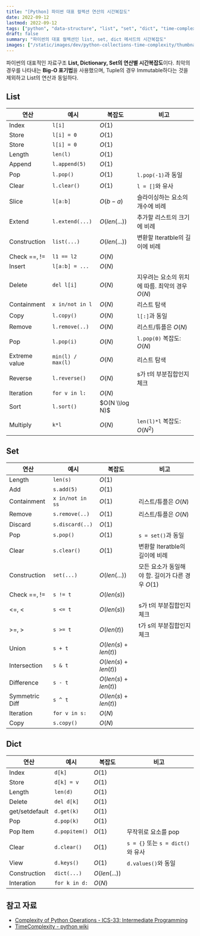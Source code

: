 ```yaml
---
title: "[Python] 파이썬 대표 컬렉션 연산의 시간복잡도"
date: 2022-09-12
lastmod: 2022-09-12
tags: ["python", "data-structure", "list", "set", "dict", "time-complexity"]
draft: false
summary: "파이썬의 대표 컬렉션인 list, set, dict 메서드의 시간복잡도"
images: ["/static/images/dev/python-collections-time-complexity/thumbnail.png"]
---
```


파이썬의 대표적인 자료구조 **List, Dictionary, Set의 연산별 시간복잡도**이다. 최악의 경우를 나타내는 **Big-O 표기법**을 사용했으며, Tuple의 경우 Immutable하다는 것을 제외하고 List의 연산과 동일하다.

## List

| **연산**      | **예시**          | **복잡도**     | **비고**                                        |
| ------------- | ----------------- | -------------- | ----------------------------------------------- |
| Index         | `l[i]`            | $O(1)$         |                                                 |
| Store         | `l[i] = 0`        | $O(1)$         |                                                 |
| Store         | `l[i] = 0`        | $O(1)$         |                                                 |
| Length        | `len(l)`          | $O(1)$         |                                                 |
| Append        | `l.append(5)`     | $O(1)$         |                                                 |
| Pop           | `l.pop()`         | $O(1)$         | `l.pop(-1)`과 동일                              |
| Clear         | `l.clear()`       | $O(1)$         | `l = []`와 유사                                 |
| Slice         | `l[a:b]`          | $O(b-a)$       | 슬라이싱하는 요소의 개수에 비례                 |
| Extend        | `l.extend(...)`   | $O(len(...))$  | 추가할 리스트의 크기에 비례                     |
| Construction  | `list(...)`       | $O(len(...))$  | 변환할 Iteratble의 길이에 비례                  |
| Check ==, !=  | `l1 == l2`        | $O(N)$         |                                                 |
| Insert        | `l[a:b] = ...`    | $O(N)$         |                                                 |
| Delete        | `del l[i]`        | $O(N)$         | 지우려는 요소의 위치에 따름. 최악의 경우 $O(N)$ |
| Containment   | `x in/not in l`   | $O(N)$         | 리스트 탐색                                     |
| Copy          | `l.copy()`        | $O(N)$         | `l[:]`과 동일                                   |
| Remove        | `l.remove(..)`    | $O(N)$         | 리스트/튜플은 $O(N)$                            |
| Pop           | `l.pop(i)`        | $O(N)$         | `l.pop(0)` 복잡도: $O(N)$                       |
| Extreme value | `min(l) / max(l)` | $O(N)$         | 리스트 탐색                                     |
| Reverse       | `l.reverse()`     | $O(N)$         | s가 t의 부분집합인지 체크                       |
| Iteration     | `for v in l:`     | $O(N)$         |                                                 |
| Sort          | `l.sort()`        | $O(N \\log N)$ |                                                 |
| Multiply      | `k*l`             | $O(N)$         | `len(l)*l` 복잡도: $O(N^2)$                     |

## Set

| **연산**       | **예시**         | **복잡도**           | **비고**                                         |
| -------------- | ---------------- | -------------------- | ------------------------------------------------ |
| Length         | `len(s)`         | $O(1)$               |                                                  |
| Add            | `s.add(5)`       | $O(1)$               |                                                  |
| Containment    | `x in/not in ss` | $O(1)$               | 리스트/튜플은 $O(N)$                             |
| Remove         | `s.remove(..)`   | $O(1)$               | 리스트/튜플은 $O(N)$                             |
| Discard        | `s.discard(..)`  | $O(1)$               |                                                  |
| Pop            | `s.pop()`        | $O(1)$               | `s = set()`과 동일                               |
| Clear          | `s.clear()`      | $O(1)$               | 변환할 Iteratble의 길이에 비례                   |
| Construction   | `set(...)`       | $O(len(...))$        | 모든 요소가 동일해야 함. 길이가 다른 경우 $O(1)$ |
| Check ==, !=   | `s != t`         | $O(len(s))$          |                                                  |
| \<=, \<          | `s <= t`         | $O(len(s))$          | s가 t의 부분집합인지 체크                        |
| \>=, \>         | `s >= t`         | $O(len(t))$          | t가 s의 부분집합인지 체크                        |
| Union          | `s + t`          | $O(len(s) + len(t))$ |                                                  |
| Intersection   | `s & t`          | $O(len(s) + len(t))$ |                                                  |
| Difference     | `s - t`          | $O(len(s) + len(t))$ |                                                  |
| Symmetric Diff | `s ^ t`          | $O(len(s) + len(t))$ |                                                  |
| Iteration      | `for v in s:`    | $O(N)$               |                                                  |
| Copy           | `s.copy()`       | $O(N)$               |                                                  |

## Dict

| **연산**       | **예시**      | **복잡도**    | **비고**                          |
| -------------- | ------------- | ------------- | --------------------------------- |
| Index          | `d[k]`        | $O(1)$        |                                   |
| Store          | `d[k] = v`    | $O(1)$        |                                   |
| Length         | `len(d)`      | $O(1)$        |                                   |
| Delete         | `del d[k]`    | $O(1)$        |                                   |
| get/setdefault | `d.get(k)`    | $O(1)$        |                                   |
| Pop            | `d.pop(k)`    | $O(1)$        |                                   |
| Pop Item       | `d.popitem()` | $O(1)$        | 무작위로 요소를 pop               |
| Clear          | `d.clear()`   | $O(1)$        | `s = {}` 또는 `s = dict()`와 유사 |
| View           | `d.keys()`    | $O(1)$        | `d.values()`와 동일               |
| Construction   | `dict(...)`   | $O(len(...))$ |                                   |
| Interation     | `for k in d:` | $O(N)$        |                                   |

## 참고 자료

- [Complexity of Python Operations - ICS-33: Intermediate Programming](https://www.ics.uci.edu/~pattis/ICS-33/lectures/complexitypython.txt)
- [TimeComplexity - python wiki](https://wiki.python.org/moin/TimeComplexity)
